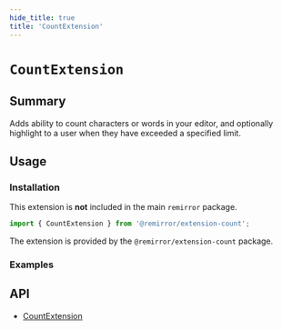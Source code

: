 ```yaml
---
hide_title: true
title: 'CountExtension'
---
```


# `CountExtension`


## Summary

Adds ability to count characters or words in your editor, and optionally highlight to a user when they have exceeded a specified limit.

## Usage

### Installation

This extension is **not** included in the main `remirror` package.

```ts
import { CountExtension } from '@remirror/extension-count';
```

The extension is provided by the `@remirror/extension-count` package.

### Examples

<Basic />

<CharacterLimit />

<WordCount />

<WordLimit />


## API

- [CountExtension](../api/extension-count)

